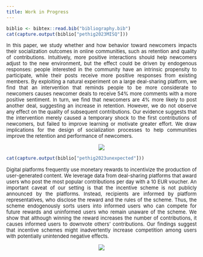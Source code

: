 ```yaml
---
title: Work in Progress
---
```


```r
biblio <- bibtex::read.bib("bibliography.bib")
cat(capture.output(biblio["pethig2023MISQ"]))
```

<p align="justify"><font size="2">In this paper, we study whether and how behavior toward newcomers impacts their socialization outcomes in online communities, such as retention and quality of contributions. Intuitively, more positive interactions should help newcomers adjust to the new environment, but the effect could be driven by endogenous responses: people interested in the community have an intrinsic propensity to participate, while their posts receive more positive responses from existing members. By exploiting a natural experiment on a large deal-sharing platform, we find that an intervention that reminds people to be more considerate to newcomers causes newcomer deals to receive 54% more comments with a more positive sentiment. In turn, we find that newcomers are 4% more likely to post another deal, suggesting an increase in retention. However, we do not observe any effect on the quality of subsequent contributions. Our evidence suggests that the intervention merely caused a temporary shock to the first contributions of newcomers, but failed to improve learning or motivate greater effort. We draw implications for the design of socialization processes to help communities improve the retention and performance of newcomers.</font></p>

<p align="center"><img src="/about/nudge.png" style="max-width:80%"></p>

```r
cat(capture.output(biblio["pethig2023unexpected"]))
```

<p align="justify"><font size="2">Digital platforms frequently use monetary rewards to incentivize the production of user-generated content. We leverage data from deal-sharing platforms that award users who post the most popular contributions per day with a 10 EUR voucher. An important caveat of our setting is that the incentive scheme is not publicly announced by the platforms. Instead, recipients are informed by platform representatives, who disclose the reward and the rules of the scheme. Thus, the scheme endogenously sorts users into informed users who can compete for future rewards and uninformed users who remain unaware of the scheme. We show that although winning the reward increases the number of contributions, it causes informed users to downvote others’ contributions. Our findings suggest that incentive schemes might inadvertently increase competition among users with potentially unintended negative effects.
</font></p>

<p align="center"><img src="/about/unexpected.png" style="max-width:80%"></p>